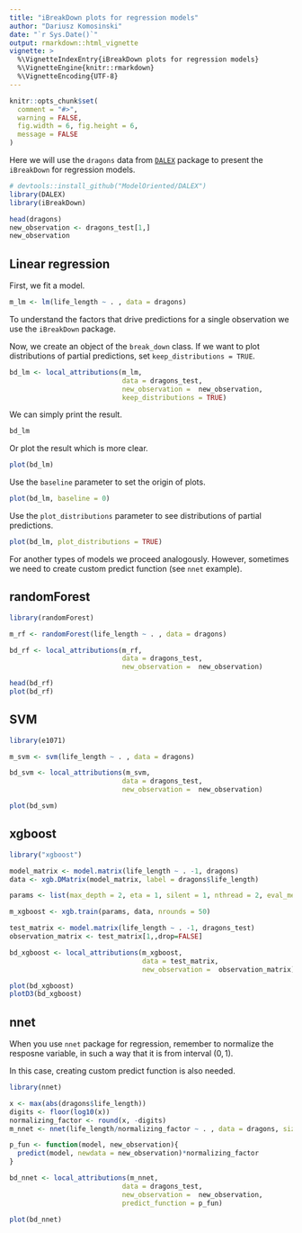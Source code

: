 ```yaml
---
title: "iBreakDown plots for regression models"
author: "Dariusz Komosinski"
date: "`r Sys.Date()`"
output: rmarkdown::html_vignette
vignette: >
  %\VignetteIndexEntry{iBreakDown plots for regression models}
  %\VignetteEngine{knitr::rmarkdown}
  %\VignetteEncoding{UTF-8}
---
```


```r
knitr::opts_chunk$set(
  comment = "#>",
  warning = FALSE,
  fig.width = 6, fig.height = 6,
  message = FALSE
)
```

Here we will use the `dragons` data from [`DALEX`](https://github.com/pbiecek/DALEX) package to present the `iBreakDown` for regression models.

```r
# devtools::install_github("ModelOriented/DALEX")
library(DALEX)
library(iBreakDown)

head(dragons)
new_observation <- dragons_test[1,]
new_observation
```

## Linear regression

First, we fit a model.

```r
m_lm <- lm(life_length ~ . , data = dragons)
```

To understand the factors that drive predictions for a single observation we use the `iBreakDown` package.

Now, we create an object of the `break_down` class. If we want to plot distributions of partial predictions, set `keep_distributions = TRUE`.

```r
bd_lm <- local_attributions(m_lm,
                            data = dragons_test,
                            new_observation =  new_observation,
                            keep_distributions = TRUE)
```

We can simply print the result.

```r
bd_lm
```

Or plot the result which is more clear.

```r
plot(bd_lm)
```

Use the `baseline` parameter to set the origin of plots.

```r
plot(bd_lm, baseline = 0)
```

Use the `plot_distributions` parameter to see distributions of partial predictions.

```r
plot(bd_lm, plot_distributions = TRUE)
```

For another types of models we proceed analogously. However, sometimes we need to create custom predict function (see `nnet` example).

## randomForest

```r
library(randomForest)

m_rf <- randomForest(life_length ~ . , data = dragons)

bd_rf <- local_attributions(m_rf,
                            data = dragons_test,
                            new_observation =  new_observation)

head(bd_rf)
plot(bd_rf)
```

## SVM

```r
library(e1071)

m_svm <- svm(life_length ~ . , data = dragons)

bd_svm <- local_attributions(m_svm,
                            data = dragons_test,
                            new_observation =  new_observation)

plot(bd_svm)
```

## xgboost

```r
library("xgboost")

model_matrix <- model.matrix(life_length ~ . -1, dragons)
data <- xgb.DMatrix(model_matrix, label = dragons$life_length)

params <- list(max_depth = 2, eta = 1, silent = 1, nthread = 2, eval_metric = "rmse")

m_xgboost <- xgb.train(params, data, nrounds = 50)

test_matrix <- model.matrix(life_length ~ . -1, dragons_test)
observation_matrix <- test_matrix[1,,drop=FALSE]

bd_xgboost <- local_attributions(m_xgboost,
                                 data = test_matrix,
                                 new_observation =  observation_matrix)

plot(bd_xgboost)
plotD3(bd_xgboost)
```

## nnet

When you use `nnet` package for regression, remember to normalize the resposne variable, in such a way that it is from interval $(0,1)$.

In this case, creating custom predict function is also needed.

```r
library(nnet)

x <- max(abs(dragons$life_length))
digits <- floor(log10(x))
normalizing_factor <- round(x, -digits)
m_nnet <- nnet(life_length/normalizing_factor ~ . , data = dragons, size = 10, linout = TRUE)

p_fun <- function(model, new_observation){
  predict(model, newdata = new_observation)*normalizing_factor
}

bd_nnet <- local_attributions(m_nnet,
                            data = dragons_test,
                            new_observation =  new_observation,
                            predict_function = p_fun)

plot(bd_nnet)
```


